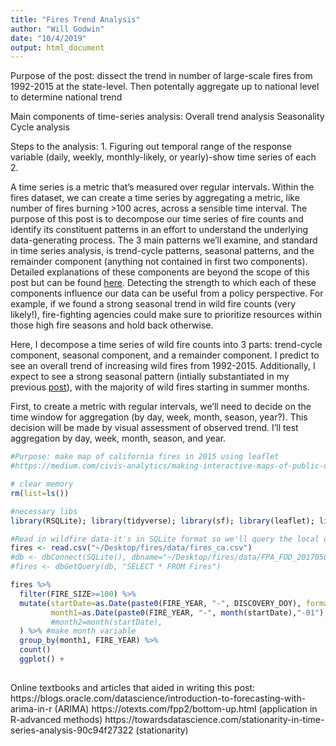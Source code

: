 ```yaml
---
title: "Fires Trend Analysis"
author: "Will Godwin"
date: "10/4/2019"
output: html_document
---
```


Purpose of the post: dissect the trend in number of large-scale fires from 1992-2015 at the state-level. Then potentally aggregate up to national level to determine national trend

Main components of time-series analysis:
Overall trend analysis
Seasonality
Cycle analysis

Steps to the analysis:
1. Figuring out temporal range of the response variable (daily, weekly, monthly-likely, or yearly)-show time series of each
2. 


A time series is a metric that's measured over regular intervals. Within the fires dataset, we can create a 
time series by aggregating a metric, like number of fires burning >100 acres, across a sensible time interval.
The purpose of this post is to decompose our time series of fire counts and identify its constituent patterns in an effort to understand the underlying data-generating process. The 3 main patterns we'll examine, and standard in time series analysis, is trend-cycle patterns, seasonal patterns, and the remainder component (anything not contained in first two components). Detailed explanations of these components are beyond the scope of this post but can be found [here](https://otexts.com/fpp2/decomposition.html). Detecting the strength to which each of these components influence our data can be useful from a policy perspective. For example, if we found a strong seasonal trend in wild fire counts (very likely!), fire-fighting agencies could make sure to prioritize resources within those high fire seasons and hold back otherwise.

Here, I decompose a time series of wild fire counts into 3 parts: trend-cycle component, seasonal component, and a remainder component. I predict to see an overall trend of increasing wild fires from 1992-2015. Additionally, I expect to see a strong seasonal pattern (intially substantiated in my previous [post](ca_fires_map.html)), with the majority of wild fires starting in summer months.


First, to create a metric with regular intervals, we'll need to decide on the time window for aggregation (by day, week, month, season, year?). This decision will be made by visual assessment of observed trend. I'll test aggregation by day, week, month, season, and year.

```r
#Purpose: make map of california fires in 2015 using leaflet
#https://medium.com/civis-analytics/making-interactive-maps-of-public-data-in-r-d360c0e13f13 based on this article

# clear memory
rm(list=ls())

#necessary libs
library(RSQLite); library(tidyverse); library(sf); library(leaflet); library(viridis)

#Read in wildfire data-it's in SQLite format so we'll query the local db
fires <- read.csv("~/Desktop/fires/data/fires_ca.csv")
#db <- dbConnect(SQLite(), dbname="~/Desktop/fires/data/FPA_FOD_20170508.sqlite")
#fires <- dbGetQuery(db, "SELECT * FROM Fires")

fires %>%
  filter(FIRE_SIZE>=100) %>%
  mutate(startDate=as.Date(paste0(FIRE_YEAR, "-", DISCOVERY_DOY), format="%Y-%j"), #make date variable
         month1=as.Date(paste0(FIRE_YEAR, "-", month(startDate),"-01"),"%Y-%m-%d")
         #month2=month(startDate),
  ) %>% #make month variable
  group_by(month1, FIRE_YEAR) %>%
  count()
  ggplot() +
  

```
Online textbooks and articles that aided in writing this post:
https://blogs.oracle.com/datascience/introduction-to-forecasting-with-arima-in-r (ARIMA)
https://otexts.com/fpp2/bottom-up.html (application in R-advanced methods)
https://towardsdatascience.com/stationarity-in-time-series-analysis-90c94f27322 (stationarity)